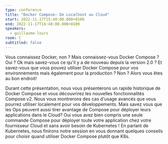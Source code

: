 ```yaml
---
type: conference
title: "Docker Compose: De Localhost au Cloud"
start: 2022-11-17T15:40:00.000+0100
end: 2022-11-17T16:40:00.000+0100
speakers:
  - guillaume-lours
room: C
subtitled: false
---
```


Vous connaissez Docker, non ? Mais connaissez-vous Docker Compose ? Oui ? Ok
mais savez-vous ce qu'il y a de nouveau depuis la version 2.0 ? Et savez-vous
que vous pouvez utiliser Docker Compose pour vos environnements mais également
pour la production ? Non ? Alors vous êtes au bon endroit!

Durant cette présentation, nous vous présenterons un rapide historique de Docker
Compose et vous découvrirez les nouvelles fonctionnalités Compose v2.
Nous vous montrerons des cas d'usage avancés que vous pourrez utiliser
localement pour vos développements. Mais savez vous que les Ops peuvent aussi
tirer avantage de Compose pour déployer leurs applications dans le Cloud? Oui
vous avez bien compris une seule commande Compose pour déployer toute votre
application chez votre fournisseur Cloud et sans avoir besoin de Kubernetes !
En parlant de Kubernetes, nous finirons notre session en vous donnant quelques
conseils pour choisir quand utiliser Docker Compose plutôt que K8s.
